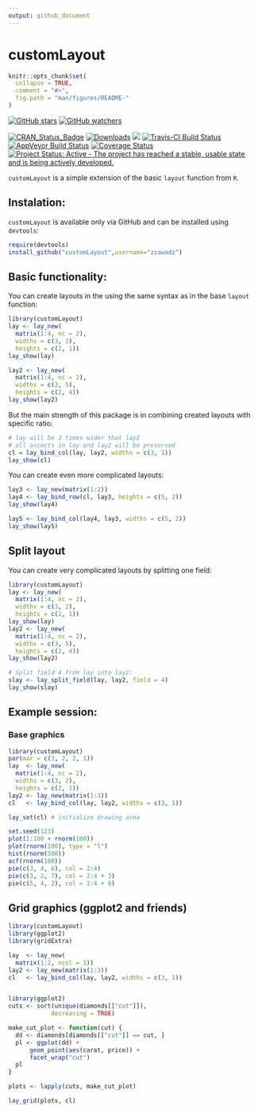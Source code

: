 ```yaml
---
output: github_document
---
```


customLayout
========================================================

<!-- README.md is generated from README.Rmd. Please edit that file -->

```r
knitr::opts_chunk$set(
  collapse = TRUE,
  comment = "#>",
  fig.path = "man/figures/README-"
)
```

[![GitHub stars](https://img.shields.io/github/stars/zzawadz/customLayout.svg?style=social&label=Stars)](https://github.com/zzawadz/customLayout/stargazers)
[![GitHub watchers](https://img.shields.io/github/watchers/zzawadz/customLayout.svg?style=social&label=Watch)](https://github.com/zzawadz/customLayout)

[![CRAN_Status_Badge](https://www.r-pkg.org/badges/version/customLayout)](https://cran.r-project.org/package=customLayout)
[![Downloads](https://cranlogs.r-pkg.org/badges/customLayout)](https://cran.rstudio.com/package=customLayout)
[![](https://cranlogs.r-pkg.org/badges/grand-total/customLayout)](https://cran.rstudio.com/web/packages/customLayout/index.html)
[![Travis-CI Build Status](https://travis-ci.org/zzawadz/customLayout.svg?branch=master)](https://travis-ci.org/zzawadz/customLayout)
[![AppVeyor Build Status](https://ci.appveyor.com/api/projects/status/github/zzawadz/customLayout?branch=master&svg=true)](https://ci.appveyor.com/project/zzawadz/customLayout)
[![Coverage Status](https://img.shields.io/codecov/c/github/zzawadz/customLayout/master.svg)](https://codecov.io/github/zzawadz/customLayout?branch=master)
[![Project Status: Active - The project has reached a stable, usable state and is being actively developed.](https://www.repostatus.org/badges/latest/active.svg)](https://www.repostatus.org/#active)

`customLayout` is a simple extension of the basic `layout` function from `R`.

## Instalation:

`customLayout` is available only via GitHub and can be installed using `devtools`:

```r
require(devtools)
install_github("customLayout",username="zzawadz")
```


## Basic functionality:

You can create layouts in the using the same syntax as in the base `layout` function:

```r
library(customLayout)
lay <- lay_new(
  matrix(1:4, nc = 2),
  widths = c(3, 2),
  heights = c(2, 1))
lay_show(lay)

lay2 <- lay_new(
  matrix(1:4, nc = 2),
  widths = c(3, 5),
  heights = c(2, 4))
lay_show(lay2)
```

But the main strength of this package is in combining created layouts with specific ratio:

```r
# lay will be 3 times wider that lay2
# all ascects in lay and lay2 will be preserved
cl = lay_bind_col(lay, lay2, widths = c(3, 1))
lay_show(cl)
```

You can create even more complicated layouts:

```r
lay3 <- lay_new(matrix(1:2))
lay4 <- lay_bind_row(cl, lay3, heights = c(5, 2))
lay_show(lay4)

lay5 <- lay_bind_col(lay4, lay3, widths = c(5, 2))
lay_show(lay5)
```


## Split layout

You can create very complicated layouts by splitting one field:

```r
library(customLayout)
lay <- lay_new(
  matrix(1:4, nc = 2),
  widths = c(3, 2),
  heights = c(2, 1))
lay_show(lay)
lay2 <- lay_new(
  matrix(1:4, nc = 2),
  widths = c(3, 5),
  heights = c(2, 4))
lay_show(lay2)

# Split field 4 from lay into lay2:
slay <- lay_split_field(lay, lay2, field = 4)
lay_show(slay)
```


## Example session:

### Base graphics

```r
library(customLayout)
par(mar = c(3, 2, 2, 1))
lay  <- lay_new(
  matrix(1:4, nc = 2),
  widths = c(3, 2),
  heights = c(2, 1))
lay2 <- lay_new(matrix(1:3))
cl   <- lay_bind_col(lay, lay2, widths = c(3, 1))

lay_set(cl) # initialize drawing area

set.seed(123)
plot(1:100 + rnorm(100))
plot(rnorm(100), type = "l")
hist(rnorm(500))
acf(rnorm(100))
pie(c(3, 4, 6), col = 2:4)
pie(c(3, 2, 7), col = 2:4 + 3)
pie(c(5, 4, 2), col = 2:4 + 6)
```

## Grid graphics (ggplot2 and friends)

```r
library(customLayout)
library(ggplot2)
library(gridExtra)

lay  <- lay_new(
  matrix(1:2, ncol = 1))
lay2 <- lay_new(matrix(1:3))
cl   <- lay_bind_col(lay, lay2, widths = c(3, 1))


library(ggplot2)
cuts <- sort(unique(diamonds[["cut"]]),
            decreasing = TRUE)

make_cut_plot <- function(cut) {
  dd <- diamonds[diamonds[["cut"]] == cut, ]
  pl <- ggplot(dd) +
      geom_point(aes(carat, price)) +
      facet_wrap("cut")
  pl
}

plots <- lapply(cuts, make_cut_plot)

lay_grid(plots, cl)
```